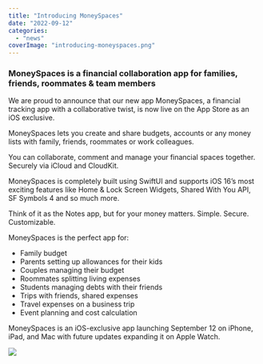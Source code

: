```yaml
---
title: "Introducing MoneySpaces"
date: "2022-09-12"
categories: 
  - "news"
coverImage: "introducing-moneyspaces.png"
---
```


### **MoneySpaces is a financial collaboration app for families, friends, roommates & team members**

We are proud to announce that our new app MoneySpaces, a financial tracking app with a collaborative twist, is now live on the App Store as an iOS exclusive.

MoneySpaces lets you create and share budgets, accounts or any money lists with family, friends, roommates or work colleagues.

You can collaborate, comment and manage your financial spaces together. Securely via iCloud and CloudKit.

MoneySpaces is completely built using SwiftUI and supports iOS 16’s most exciting features like Home & Lock Screen Widgets, Shared With You API, SF Symbols 4 and so much more.

Think of it as the Notes app, but for your money matters. Simple. Secure. Customizable.

MoneySpaces is the perfect app for:

- Family budget
- Parents setting up allowances for their kids
- Couples managing their budget
- Roommates splitting living expenses
- Students managing debts with their friends
- Trips with friends, shared expenses
- Travel expenses on a business trip
- Event planning and cost calculation

MoneySpaces is an iOS-exclusive app launching September 12 on iPhone, iPad, and Mac with future updates expanding it on Apple Watch. 

[![](images/download-appstore.png)](https://apps.apple.com/us/app/money-spaces-family-budget/id1633780211)
